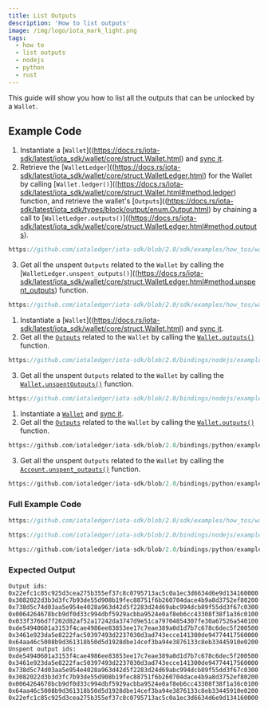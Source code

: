 ```yaml
---
title: List Outputs
description: 'How to list outputs'
image: /img/logo/iota_mark_light.png
tags:
  - how to
  - list outputs
  - nodejs
  - python
  - rust
---
```



This guide will show you how to list all the outputs that can be unlocked by a `Wallet`.

## Example Code

<Tabs groupId="language" queryString>
<TabItem value="rust" label="Rust">

1. Instantiate a [`Wallet`]((https://docs.rs/iota-sdk/latest/iota_sdk/wallet/core/struct.Wallet.html)
    and [sync it](./check-balance.mdx).
2. Retrieve the [`WalletLedger`]((https://docs.rs/iota-sdk/latest/iota_sdk/wallet/core/struct.WalletLedger.html)
    for the Wallet by calling [`Wallet.ledger()`]((https://docs.rs/iota-sdk/latest/iota_sdk/wallet/core/struct.Wallet.html#method.ledger)
    function, and retrieve the wallet's [`Outputs`]((https://docs.rs/iota-sdk/latest/iota_sdk/types/block/output/enum.Output.html)
    by chaining a call to [`WalletLedger.outputs()`]((https://docs.rs/iota-sdk/latest/iota_sdk/wallet/core/struct.WalletLedger.html#method.outputs).


<div className={'hide-code-block-extras'}>

```rust reference
https://github.com/iotaledger/iota-sdk/blob/2.0/sdk/examples/how_tos/wallet/list_outputs.rs#L32-L34
```

</div>

3. Get all the unspent `Outputs` related to the `Wallet` by calling the
   [`WalletLedger.unspent_outputs()`]((https://docs.rs/iota-sdk/latest/iota_sdk/wallet/core/struct.WalletLedger.html#method.unspent_outputs) function.

<div className={'hide-code-block-extras'}>

```rust reference
https://github.com/iotaledger/iota-sdk/blob/2.0/sdk/examples/how_tos/wallet/list_outputs.rs#L38-L40
```

</div>

</TabItem>
<TabItem value="typescript-node" label="Typescript (Node.js)">

1. Instantiate a [`Wallet`]((https://docs.rs/iota-sdk/latest/iota_sdk/wallet/core/struct.Wallet.html)
    and [sync it](./check-balance.mdx).
2. Get all the [`Outputs`](../../references/nodejs/classes/Output.md/)
   related to the `Wallet` by calling the [`Wallet.outputs()`](../../references/nodejs/classes/Wallet.md#outputs)
   function.

<div className={'hide-code-block-extras'}>

```typescript reference
https://github.com/iotaledger/iota-sdk/blob/2.0/bindings/nodejs/examples/how_tos/wallet/list-outputs.ts#L27
```

</div>

3. Get all the unspent `Outputs` related to the `Wallet` by calling the
[`Wallet.unspentOutputs()`](../../references/nodejs/classes/Wallet.md#unspentoutputs) function.

<div className={'hide-code-block-extras'}>

```typescript reference
https://github.com/iotaledger/iota-sdk/blob/2.0/bindings/nodejs/examples/how_tos/wallet/list-outputs.ts#L32
```

</div>

</TabItem>
<TabItem value="python" label="Python">

1. Instantiate a [`Wallet`](../../references/python/iota_sdk/wallet/wallet.md)
    and [sync it](./check-balance.mdx).
2. Get all the [`Outputs`](../../references/python/iota_sdk/types/output.md)
   related to the `Wallet` by calling the [`Wallet.outputs()`](../../references/python/iota_sdk/wallet/wallet.md#outputs)
   function.

<div className={'hide-code-block-extras'}>

```python reference
https://github.com/iotaledger/iota-sdk/blob/2.0/bindings/python/examples/how_tos/wallet/list_outputs.py#L16
```

</div>

3. Get all the unspent `Outputs` related to the `Wallet` by calling the
   [`Account.unspent_outputs()`](../../references/python/iota_sdk/wallet/wallet.md#unspent_outputs) function.

<div className={'hide-code-block-extras'}>

```python reference
https://github.com/iotaledger/iota-sdk/blob/2.0/bindings/python/examples/how_tos/wallet/list_outputs.py#L24
```

</div>

</TabItem>
</Tabs>

### Full Example Code

<Tabs groupId="language" queryString>
<TabItem value="rust" label="Rust">

```rust reference
https://github.com/iotaledger/iota-sdk/blob/2.0/sdk/examples/how_tos/wallet/list_outputs.rs
```

</TabItem>
<TabItem value="typescript-node" label="Typescript (Node.js)">

```typescript reference
https://github.com/iotaledger/iota-sdk/blob/2.0/bindings/nodejs/examples/how_tos/wallet/list-outputs.ts
```

</TabItem>
<TabItem value="python" label="Python">

```python reference
https://github.com/iotaledger/iota-sdk/blob/2.0/bindings/python/examples/how_tos/wallet/list_outputs.py
```

</TabItem>
</Tabs>

### Expected Output

```plaintext
Output ids:
0x22efc1c85c925d3cea275b355ef37c8c0795713ac5c0a1ec3d6634d6e9d134160000
0x3082022d3b3d3fc7b93de55d908b19fec88751f6b260704dace4b9a8d3752ef80200
0x738d5c74d03aa5e954e4028a963d42d5f2283d24d69abc994dcb89f55dd3f67c0300
0x0064264678bcb9df0d33c994dbf5929acbba9524e0af8eb6cc43308f38f1a36c0100
0x033f3766d7f202d82af52a17242da3747d9e51ca79704854307fe30a67526a540100
0xde54940601a3153f4cae4986ee83853ee17c7eae389a0d1d7b7c678c6dec5f200500
0x3461e923da5e8222fac50397493d2237030d3ad743ecce141300de94774417560000
0x64aa46c5008b9d361318b50d5d1928dbe14cef3ba94e3876133c8eb33445910e0200
Unspent output ids:
0xde54940601a3153f4cae4986ee83853ee17c7eae389a0d1d7b7c678c6dec5f200500
0x3461e923da5e8222fac50397493d2237030d3ad743ecce141300de94774417560000
0x738d5c74d03aa5e954e4028a963d42d5f2283d24d69abc994dcb89f55dd3f67c0300
0x3082022d3b3d3fc7b93de55d908b19fec88751f6b260704dace4b9a8d3752ef80200
0x0064264678bcb9df0d33c994dbf5929acbba9524e0af8eb6cc43308f38f1a36c0100
0x64aa46c5008b9d361318b50d5d1928dbe14cef3ba94e3876133c8eb33445910e0200
0x22efc1c85c925d3cea275b355ef37c8c0795713ac5c0a1ec3d6634d6e9d134160000
```
